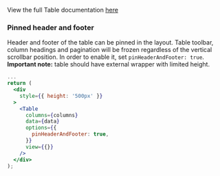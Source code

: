 View the full Table documentation [here](/docs/1-watson-iot-table--playground)

### Pinned header and footer

Header and footer of the table can be pinned in the layout. Table toolbar, column headings and pagination will be frozen regardless of the vertical scrollbar position. In order to enable it, set `pinHeaderAndFooter: true`. **Important note:** table should have external wrapper with limited height.

```jsx
...
return (
  <div
    style={{ height: '500px' }}
  >
    <Table
      columns={columns}
      data={data}
      options={{
        pinHeaderAndFooter: true,
      }}
      view={{}}
    />
  </div>
);
```